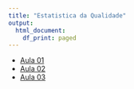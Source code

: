 ```yaml
---
title: "Estatistica da Qualidade"
output:   
  html_document: 
    df_print: paged
---
```



* [Aula 01](content/slides01/index.html)  
* [Aula 02](content/slide02/index.html)  
* [Aula 03](content/slide03/index.html)